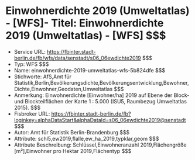 # Einwohnerdichte 2019 (Umweltatlas) - [WFS]- Titel: Einwohnerdichte 2019 (Umweltatlas) - [WFS] $$$
- Service URL: https://fbinter.stadt-berlin.de/fb/wfs/data/senstadt/s06_06ewdichte2019 $$$
- Typ: WFS $$$
- Name: einwohnerdichte-2019-umweltatlas-wfs-5b824dfe $$$
- Stichworte: AfS,Amt für Statistik,Berlin,Bevölkerungsdichte,Bevölkerungsentwicklung,Bewohner,Dichte,Einwohner,Geodaten,Umweltatlas $$$
- Anmerkung: Einwohnerdichte [Einwohner/ha] 2019 auf Ebene der Block- und Blockteilflächen der Karte 1 : 5.000 (ISU5, Raumbezug Umweltatlas 2015). $$$
- Fisbroker URL: https://fbinter.stadt-berlin.de/fb?loginkey=alphaDataStart&alphaDataId=s06_06ewdichte2019@senstadt $$$
- Autor: Amt für Statistik Berlin-Brandenburg $$$
- Attribute: schl5,ew2019,flalle,ew_ha_2019,typklar,geom $$$
- Attribute Beschreibung: Schlüssel,Einwohneranzahl 2019,Flächengröße [m²],Einwohner pro Hektar 2019,Flächentyp $$$
